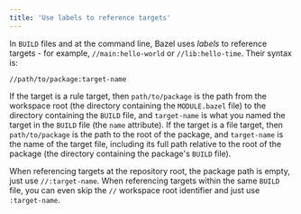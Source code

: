 ```yaml
---
title: 'Use labels to reference targets'
---
```




In `BUILD` files and at the command line, Bazel uses *labels* to reference
targets - for example, `//main:hello-world` or `//lib:hello-time`. Their syntax
is:

```
//path/to/package:target-name
```

If the target is a rule target, then `path/to/package` is the path from the
workspace root (the directory containing the `MODULE.bazel` file) to the directory
containing the `BUILD` file, and `target-name` is what you named the target
in the `BUILD` file (the `name` attribute). If the target is a file target,
then `path/to/package` is the path to the root of the package, and
`target-name` is the name of the target file, including its full
path relative to the root of the package (the directory containing the
package's `BUILD` file).

When referencing targets at the repository root, the package path is empty,
just use `//:target-name`. When referencing targets within the same `BUILD`
file, you can even skip the `//` workspace root identifier and just use
`:target-name`.
